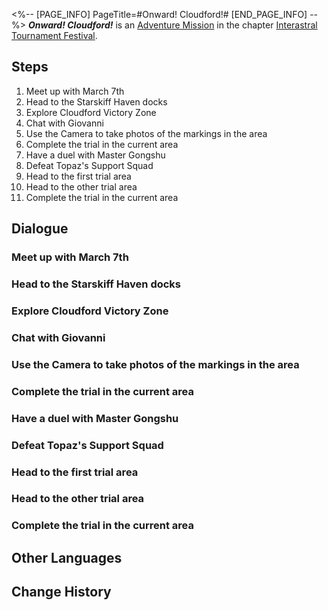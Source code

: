<%-- [PAGE_INFO]
PageTitle=#Onward! Cloudford!#
[END_PAGE_INFO] --%>
{{Stub|Dialogue, characters, and location(s)}}
{{Mission Infobox
|id            = 8014103
|title         = 
|image         = Mission Onward! Cloudford!.png
|type          = Adventure
|event_name    = 
|chapter       = Interastral Tournament Festival
|requirements  = [[Adventure Mission]] ''[[Embark! Corridor of Fading Echoes!]]'' completed
|summary       = To qualify for the championship, you must complete all the Victory Zone trials.<br />You have cleared the Victory Zone in Cloudford and obtained the Mastery Mark from Master Gongshu.
|characters    = <!--characters that appear in this mission-->
|startLocation = <!--location as it intially appears on the mission screen-->
|world         = <!--i.e. Penacony-->
|area          = <!--i.e. A Child's Dream-->
|prev          = 
|next          = Battle of Wits! Herta Space Station!
|exp           = 200
|credits       = 40000
|stellarJade   = 
|other         = {{Card List|Traveler's Guide*6; Lost Crystal*4|delim=;}}
}}
'''''Onward! Cloudford!''''' is an [[Adventure Mission]] in the chapter [[Interastral Tournament Festival]].

==Steps==
# Meet up with March 7th
# Head to the Starskiff Haven docks
# Explore Cloudford Victory Zone
# Chat with Giovanni
# Use the Camera to take photos of the markings in the area
# Complete the trial in the current area
# Have a duel with Master Gongshu
# Defeat Topaz's Support Squad
# Head to the first trial area
# Head to the other trial area
# Complete the trial in the current area

<!--
==Gameplay Notes==

--><!--
==Trial Character==

-->
==Dialogue==
{{Stub Dialogue}}
===Meet up with March 7th===
{{Mission Description|type=adventure|location=<!--to be added-->|The sunlight declares the arrival of a new day. It's time for you keep heading toward the champion's crown!}}
{{Dialogue Start}}
:{{tx}}
{{Dialogue End}}

===Head to the Starskiff Haven docks===
{{Mission Description|type=adventure|location=<!--to be added-->|update|March and you have to take a starskiff to reach the Cloudford Victory Zone... You find it hard to believe that the Xianzhou would accept this kind of request from the IPC.}}
{{Dialogue Start}}
:{{tx}}
{{Dialogue End}}

===Explore Cloudford Victory Zone===
{{Mission Description|type=adventure|location=<!--to be added-->|update|Cloudford, the twist-and-turn map of Cloudford... You have no idea how much time you'd end up wasting if you didn't have a guide to the championship contender.}}
{{Dialogue Start}}
:{{tx}}
{{Dialogue End}}

===Chat with Giovanni===
{{Mission Description|type=adventure|location=<!--to be added-->|update|Cloudford, the twist-and-turn map of Cloudford... You have no idea how much time you'd end up wasting if you didn't have a guide to the championship contender.<br />Mr. Giovanni is here too? He sure is a mysterious one.}}
{{Dialogue Start}}
:{{tx}}
{{Dialogue End}}

===Use the Camera to take photos of the markings in the area===
{{Mission Description|type=adventure|location=<!--to be added-->|update|You must complete the corresponding trials first if you wish to challenge the championship contenders of the Victory Zone.<br />A girl named Guinaifen offered to explain the trial rules at this place. Let's try to solve a puzzle first.}}
{{Dialogue Start}}
:{{tx}}
{{Dialogue End}}

===Complete the trial in the current area===
{{Mission Description|type=adventure|location=<!--to be added-->|update|You must complete the corresponding trials first if you wish to challenge the championship contenders of the Victory Zone.<br />Some players can't help but wonder whether such simple puzzles can really stop anyone. Meanwhile, players who don't wonder about this question... are the ones who got stopped by these puzzles.}}
{{Dialogue Start}}
:{{tx}}
{{Dialogue End}}

===Have a duel with Master Gongshu===
{{Mission Description|type=adventure|location=<!--to be added-->|update|You've already completed all trials. It's time to show Master Gongshu the power of youth!}}
{{Dialogue Start}}
:{{tx}}
{{Dialogue End}}

===Defeat Topaz's Support Squad===
{{Mission Description|type=adventure|location=<!--to be added-->|update|There is a saying on Xianzhou that "Once is an accident, twice is a coincidence, three times is a pattern." Obviously, these IPC workers are not aware of this logic. They will get it, soon.}}
{{Dialogue Start}}
:{{tx}}
{{Dialogue End}}

===Head to the first trial area===
{{Mission Description|type=adventure|location=<!--to be added-->|update|You must complete the corresponding trials first if you wish to challenge the championship contenders of the Victory Zone.<br />Some players can't help but wonder whether such simple puzzles can really stop anyone. Meanwhile, players who don't wonder about this question... are the ones who got stopped by these puzzles.}}
{{Dialogue Start}}
:{{tx}}
{{Dialogue End}}

===Head to the other trial area===
{{Mission Description|type=adventure|location=<!--to be added-->|update|You must complete the corresponding trials first if you wish to challenge the championship contenders of the Victory Zone.<br />Some players can't help but wonder whether such simple puzzles can really stop anyone. Meanwhile, players who don't wonder about this question... are the ones who got stopped by these puzzles.}}
{{Dialogue Start}}
:{{tx}}
{{Dialogue End}}

===Complete the trial in the current area===
{{Mission Description|type=adventure|location=<!--to be added-->|update|You must complete the corresponding trials first if you wish to challenge the championship contenders of the Victory Zone.<br />Some players can't help but wonder whether such simple puzzles can really stop anyone. Meanwhile, players who don't wonder about this question... are the ones who got stopped by these puzzles.}}
{{Dialogue Start}}
:{{tx}}
{{Dialogue End}}

==Other Languages==
{{Other Languages
|en   = Onward! Cloudford!
|zhs  = 前进！流云渡
|zht  = 前進！流雲渡
|ja   = 進め！流雲渡し
|ko   = 전진! 구름나루
|es   = ¡Adelante, al Vado de las Nubes!
|fr   = Main basse sur Passenuage !
|ru   = Вперёд! Облачная переправа!
|th   = ลุยเลย Cloudford
|vi   = Tiến Lên! Cảng Lưu Vân
|de   = Vorwärts, Wolkenfurt!
|id   = Maju, Cloudford!
|pt   = Avante! Vau-Nuvem!
}}

==Change History==
{{Change History|1.4}}

